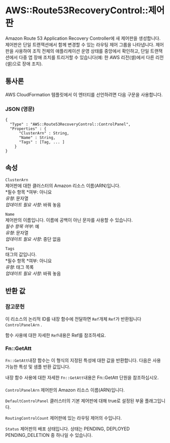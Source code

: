 # AWS::Route53RecoveryControl::제어판

Amazon Route 53 Application Recovery Controller에 새 제어판을 생성합니다. 제어판은 단일 트랜잭션에서 함께 변경할 수 있는 라우팅 제어 그룹을 나타냅니다. 제어판을 사용하여 조직 전체의 애플리케이션 운영 상태를 중앙에서 확인하고, 단일 트랜잭션에서 다중 앱 장애 조치를 트리거할 수 있습니다(예: 한 AWS 리전(셀)에서 다른 리전(셀)으로 장애 조치).

## 통사론

AWS CloudFormation 템플릿에서 이 엔터티를 선언하려면 다음 구문을 사용합니다.

### JSON (영문)

```
{
  "Type" : "AWS::Route53RecoveryControl::ControlPanel",
  "Properties" : {
      "ClusterArn" : String,
      "Name" : String,
      "Tags" : [Tag, ... ]
    }
}
```

## 속성

`ClusterArn`  
제어판에 대한 클러스터의 Amazon 리소스 이름(ARN)입니다.  
*필수 항목 *여부: 아니요  
_유형_: 문자열  
_업데이트 필요 사항_: 바꿔 놓음

`Name`  
제어판의 이름입니다. 이름에 공백이 아닌 문자를 사용할 수 있습니다.  
_필수 항목 여부_: 예  
_유형_: 문자열  
_업데이트 필요 사항_: 중단 없음

`Tags`  
태그의 값입니다.  
*필수 항목 *여부: 아니요  
_유형_: 태그 목록  
_업데이트 필요 사항_: 바꿔 놓음

## 반환 값

### 참고문헌

이 리소스의 논리적 ID를 내장 함수에 전달하면 `Ref`개체 `Ref`가 반환됩니다 `ControlPanelArn` .

함수 사용에 대한 자세한 `Ref`내용은 Ref를 참조하세요.

### Fn::GetAtt

`Fn::GetAtt`내장 함수는 이 형식의 지정된 특성에 대한 값을 반환합니다. 다음은 사용 가능한 특성 및 샘플 반환 값입니다.

내장 함수 사용에 대한 자세한 `Fn::GetAtt`내용은 Fn::GetAtt 단원을 참조하십시오.

####

`ControlPanelArn` 제어판의 Amazon 리소스 이름(ARN)입니다.

`DefaultControlPanel` 클러스터의 기본 제어판에 대해 true로 설정된 부울 플래그입니다.

`RoutingControlCount` 제어판에 있는 라우팅 제어의 수입니다.

`Status` 제어판의 배포 상태입니다. 상태는 PENDING, DEPLOYED PENDING_DELETION 중 하나일 수 있습니다.
